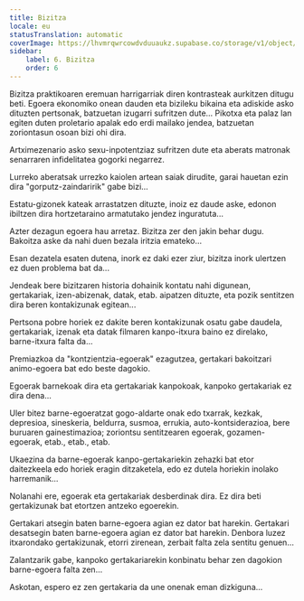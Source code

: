 ```yaml
---
title: Bizitza
locale: eu
statusTranslation: automatic
coverImage: https://lhvmrqwrcowdvduuaukz.supabase.co/storage/v1/object/public/strapi-uploads/small_cover-tratado-de-psicologia-revolucionaria.webp-5e15e1cec4e0ebebcde5d7fc7565d8fd.webp
sidebar:
    label: 6. Bizitza
    order: 6
---
```

Bizitza praktikoaren eremuan harrigarriak diren kontrasteak aurkitzen ditugu beti. Egoera ekonomiko onean dauden eta bizileku bikaina eta adiskide asko dituzten pertsonak, batzuetan izugarri sufritzen dute... Pikotxa eta palaz lan egiten duten proletario apalak edo erdi mailako jendea, batzuetan zoriontasun osoan bizi ohi dira.

Artximezenario asko sexu-inpotentziaz sufritzen dute eta aberats matronak senarraren infidelitatea gogorki negarrez.

Lurreko aberatsak urrezko kaiolen artean saiak dirudite, garai hauetan ezin dira "gorputz-zaindaririk" gabe bizi...

Estatu-gizonek kateak arrastatzen dituzte, inoiz ez daude aske, edonon ibiltzen dira hortzetaraino armatutako jendez inguratuta...

Azter dezagun egoera hau arretaz. Bizitza zer den jakin behar dugu. Bakoitza aske da nahi duen bezala iritzia emateko...

Esan dezatela esaten dutena, inork ez daki ezer ziur, bizitza inork ulertzen ez duen problema bat da...

Jendeak bere bizitzaren historia dohainik kontatu nahi digunean, gertakariak, izen-abizenak, datak, etab. aipatzen dituzte, eta pozik sentitzen dira beren kontakizunak egitean...

Pertsona pobre horiek ez dakite beren kontakizunak osatu gabe daudela, gertakariak, izenak eta datak filmaren kanpo-itxura baino ez direlako, barne-itxura falta da...

Premiazkoa da "kontzientzia-egoerak" ezagutzea, gertakari bakoitzari animo-egoera bat edo beste dagokio.

Egoerak barnekoak dira eta gertakariak kanpokoak, kanpoko gertakariak ez dira dena...

Uler bitez barne-egoeratzat gogo-aldarte onak edo txarrak, kezkak, depresioa, sineskeria, beldurra, susmoa, errukia, auto-kontsiderazioa, bere buruaren gainestimazioa; zoriontsu sentitzearen egoerak, gozamen-egoerak, etab., etab., etab.

Ukaezina da barne-egoerak kanpo-gertakariekin zehazki bat etor daitezkeela edo horiek eragin ditzaketela, edo ez dutela horiekin inolako harremanik...

Nolanahi ere, egoerak eta gertakariak desberdinak dira. Ez dira beti gertakizunak bat etortzen antzeko egoerekin.

Gertakari atsegin baten barne-egoera agian ez dator bat harekin. Gertakari desatsegin baten barne-egoera agian ez dator bat harekin. Denbora luzez itxarondako gertakizunak, etorri zirenean, zerbait falta zela sentitu genuen...

Zalantzarik gabe, kanpoko gertakariarekin konbinatu behar zen dagokion barne-egoera falta zen...

Askotan, espero ez zen gertakaria da une onenak eman dizkiguna...

